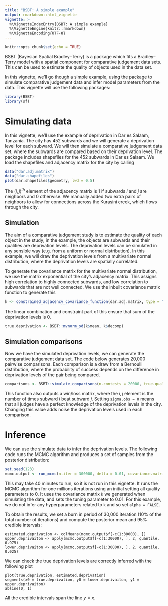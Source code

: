 ```yaml
---
title: "BSBT: A simple example"
output: rmarkdown::html_vignette
vignette: >
  %\VignetteIndexEntry{BSBT: A simple example}
  %\VignetteEngine{knitr::rmarkdown}
  %\VignetteEncoding{UTF-8}
---
```


```r
knitr::opts_chunk$set(echo = TRUE)
```

BSBT (Bayesian Spatial Bradley--Terry) is a package which fits a Bradley--Terry model with a spatial component for comparative judgement data sets. This can be used to estimate the quality of objects used in the data set.

In this vignette, we'll go though a simple example, using the package to simulate comparative judgement data and infer model parameters from the data. This vignette will use the following packages:

```r
library(BSBT)
library(sf)
```


# Simulating data
In this vignette, we'll use the example of deprivation in Dar es Salaam, Tanzania. The city has 452 subwards and we will generate a deprivation level for each subward. We will then simulate a comparative judgement data set, where the subwards are compared based on their deprivation level. The package includes shapefiles for the 452 subwards in Dar es Salaam. We load the shapefiles and adjacency matrix for the city by calling
```r
data("dar.adj.matrix")
data("dar.shapefiles")
plot(dar.shapefiles$geometry, lwd = 0.5)
```
The $(i,j)^{th}$ element of the adjacency matrix is 1 if subwards $i$ and $j$ are neighbors and 0 otherwise. We manually added two extra pairs of neighbors to allow for connections across the Kurasini creek, which flows through the city. 

## Simulation
The aim of a comparative judgement study is to estimate the quality of each object in the study; in the example, the objects are subwards and their qualities are deprivation levels. The deprivation levels can be simulated in any sensible way (e.g. from a uniform or normal distribution). In this example, we will draw the deprivation levels from a multivariate normal distribution, where the deprivation levels are spatially correlated. 

To generate the covariance matrix for the multivariate normal distribution, we use the matrix exponential of the city's adjacency matrix. This assigns high correlation to highly connected subwards, and low correlation to subwards that are not well connected. We use the inbuilt covariance matrix function to generate this
```r
k <- constrained_adjacency_covariance_function(dar.adj.matrix, type = "matrix", hyperparameters = c(1, 1), linear.combination = rep(1, 452), linear.constraint = 0)
```
The linear combination and constraint part of this ensure that sum of the deprivation levels is 0. 
```r
true.deprivation <- BSBT::mvnorm_sd(k$mean, k$decomp)
```

## Simulation comparisons
Now we have the simulated deprivation levels, we can generate the comparative judgement data set. The code below generates 20,000 pairwise comparisons. Each comparison is a draw from a Bernoulli distribution, where the probability of success depends on the difference in deprivation levels of the pair being compared. 
```r
comparisons <- BSBT::simulate_comparisons(n.contests = 20000, true.quality = true.deprivation, sigma.obs = 0)
```
This function also outputs a win/loss matrix, where the ${i, j}$ element is the number of times subward $i$ beat subward $j$. Setting `sigma.obs = 0` means that all judges have a perfect knowledge of the deprivation levels in the city. Changing this value adds noise the deprivation levels used in each comparison. 


# Inference
We can use the simulate data to infer the deprivation levels. The following code runs the MCMC algorithm and produces a set of samples from the posterior distribution:
```r
set.seed(123) 
mcmc.output <- run_mcmc(n.iter = 300000, delta = 0.01, covariance.matrix = k, comparisons$win.matrix, f.initial = rep(0, 452), alpha = FALSE)
```
This may take 40 minutes to run, so it is not run in this vignette. It runs the MCMC algorithm for one millions iterations using an initial setting all quality parameters to 0. It uses the covariance matrix `k` we generated when simulating the data, and sets the tuning parameter to 0.01. For this example, we do not infer any hyperparameters related to `k` and so set `alpha = FALSE`. 

To obtain the results, we set a burn in period of 30,000 iteration (10% of the total number of iterations) and compute the posterior mean and 95% credible intervals:
```
estimated.deprivation <- colMeans(mcmc.output$f[-c(1:30000), ])
upper.deprivaiton <- apply(mcmc.output$f[-c(1:30000), ], 2, quantile, 0.975)
lower.deprivaiton <- apply(mcmc.output$f[-c(1:30000), ], 2, quantile, 0.025)
```
We can check the true deprivation levels are correctly inferred with the following plot
```
plot(true.deprivation, estimated.deprivation)
segments(x0 = true.deprivation, y0 = lower.deprivaiton, y1 = upper.deprivaiton)
abline(0, 1)
```
All the credible intervals span the line $y = x$. 







